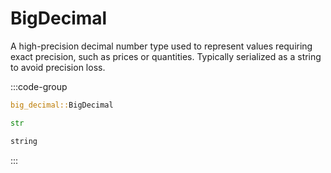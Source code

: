# BigDecimal

A high-precision decimal number type used to represent values requiring exact precision, such as prices or quantities. Typically serialized as a string to avoid precision loss.

:::code-group

```rust [Rust]
big_decimal::BigDecimal
```

```python [Python]
str
```

```typescript [TypeScript]
string
```

:::
